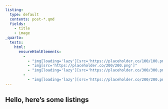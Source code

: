 ```yaml
---
listing:
  type: default
  contents: post-*.qmd
  fields:
    - title
    - image
_quarto:
  tests:
    html:
      ensureHtmlElements:
        - 
          - "img[loading='lazy'][src='https://placeholder.co/100/100.png']"
          - "img[src='https://placeholder.co/200/200.png']"
          - "img[loading='lazy'][src='https://placeholder.co/300/300.png']"
        -
          - "img[loading='lazy'][src='https://placeholder.co/200/200.png']"
---
```


## Hello, here's some listings